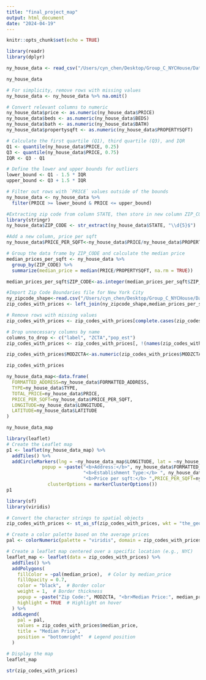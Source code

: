 ```yaml
---
title: "final_project_map"
output: html_document
date: "2024-04-19"
---
```


```r
knitr::opts_chunk$set(echo = TRUE)
```

```r
library(readr)
library(dplyr)

ny_house_data <- read_csv("/Users/cyn_chen/Desktop/Group_C_NYCHouse/Data/NY-House-Dataset.csv")

ny_house_data
```

```r
# For simplicity, remove rows with missing values
ny_house_data <- ny_house_data %>% na.omit()

# Convert relevant columns to numeric
ny_house_data$price <- as.numeric(ny_house_data$PRICE)
ny_house_data$beds <- as.numeric(ny_house_data$BEDS)
ny_house_data$bath <- as.numeric(ny_house_data$BATH)
ny_house_data$propertysqft <- as.numeric(ny_house_data$PROPERTYSQFT)

# Calculate the first quartile (Q1), third quartile (Q3), and IQR
Q1 <- quantile(ny_house_data$PRICE, 0.25)
Q3 <- quantile(ny_house_data$PRICE, 0.75)
IQR <- Q3 - Q1

# Define the lower and upper bounds for outliers
lower_bound <- Q1 - 1.5 * IQR
upper_bound <- Q3 + 1.5 * IQR

# Filter out rows with `PRICE` values outside of the bounds
ny_house_data <- ny_house_data %>%
  filter(PRICE >= lower_bound & PRICE <= upper_bound)
```

```r
#Extracting zip code from column STATE, then store in new column ZIP_CODE
library(stringr)
ny_house_data$ZIP_CODE <- str_extract(ny_house_data$STATE, "\\d{5}$")

#Add a new column, price per sqft
ny_house_data$PRICE_PER_SQFT<-ny_house_data$PRICE/ny_house_data$PROPERTYSQFT

# Group the data frame by ZIP_CODE and calculate the median price
median_prices_per_sqft <- ny_house_data %>%
  group_by(ZIP_CODE) %>%
  summarize(median_price = median(PRICE/PROPERTYSQFT, na.rm = TRUE))

median_prices_per_sqft$ZIP_CODE<-as.integer(median_prices_per_sqft$ZIP_CODE)
```

```r
#Import Zip Code Boundaries file for New York City
ny_zipcode_shape<-read.csv("/Users/cyn_chen/Desktop/Group_C_NYCHouse/Data/Modified_Zip_Code_Tabulation_Areas__MODZCTA_.csv")
zip_codes_with_prices <- left_join(ny_zipcode_shape,median_prices_per_sqft,by=c("MODZCTA"="ZIP_CODE"))

# Remove rows with missing values
zip_codes_with_prices <- zip_codes_with_prices[complete.cases(zip_codes_with_prices), ]

# Drop unnecessary columns by name
columns_to_drop <- c("label", "ZCTA","pop_est")
zip_codes_with_prices <- zip_codes_with_prices[, !(names(zip_codes_with_prices) %in% columns_to_drop)]

zip_codes_with_prices$MODZCTA<-as.numeric(zip_codes_with_prices$MODZCTA)

zip_codes_with_prices
```


```r
ny_house_data_map<-data.frame(
  FORMATTED_ADDRESS=ny_house_data$FORMATTED_ADDRESS,
  TYPE=ny_house_data$TYPE,
  TOTAL_PRICE=ny_house_data$PRICE,
  PRICE_PER_SQFT=ny_house_data$PRICE_PER_SQFT,
  LONGITUDE=ny_house_data$LONGITUDE,
  LATITUDE=ny_house_data$LATITUDE
)

ny_house_data_map
```

```r
library(leaflet)
# Create the Leaflet map
p1 <- leaflet(ny_house_data_map) %>%
  addTiles() %>%    
  addCircleMarkers(lng = ~ny_house_data_map$LONGITUDE, lat = ~ny_house_data_map$LATITUDE,
             popup = ~paste("<b>Address:</b>", ny_house_data$FORMATTED_ADDRESS,"<br>",
                            "<b>Establishment Type:</b> ", ny_house_data$TYPE,"<br>",
                            "<b>Price per sqft:</b> ",PRICE_PER_SQFT=ny_house_data$PRICE_PER_SQFT),
               clusterOptions = markerClusterOptions())
p1
```

```r
library(sf)
library(viridis)

# Convert the character strings to spatial objects
zip_codes_with_prices <- st_as_sf(zip_codes_with_prices, wkt = "the_geom")

# Create a color palette based on the average prices
pal <- colorNumeric(palette = "viridis", domain = zip_codes_with_prices$median_price)

# Create a leaflet map centered over a specific location (e.g., NYC)
leaflet_map <- leaflet(data = zip_codes_with_prices) %>%
  addTiles() %>%
  addPolygons(
    fillColor = ~pal(median_price),  # Color by median_price
    fillOpacity = 0.7,
    color = "black",  # Border color
    weight = 1,  # Border thickness
    popup = ~paste("Zip Code:", MODZCTA, "<br>Median Price:", median_price),  # Add popup info
    highlight = TRUE  # Highlight on hover
  ) %>%
  addLegend(
    pal = pal,
    values = zip_codes_with_prices$median_price,
    title = "Median Price",
    position = "bottomright"  # Legend position
  )

# Display the map
leaflet_map
```
```r
str(zip_codes_with_prices)
```

